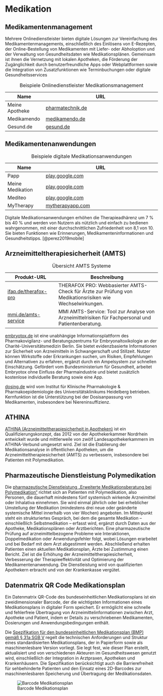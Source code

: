 # Medikation

## Medikamentenmanagement

Mehrere Onlinedienstleister bieten digitale Lösungen zur Vereinfachung des Medikamentenmanagements, einschließlich des Einlösens von E-Rezepten, der Online-Bestellung von Medikamenten mit Liefer- oder Abholoption und der Verwaltung von Gesundheitsdaten wie Medikationsplänen. Gemeinsam ist ihnen die Vernetzung mit lokalen Apotheken, die Förderung der Zugänglichkeit durch benutzerfreundliche Apps oder Webplattformen sowie die Integration von Zusatzfunktionen wie Terminbuchungen oder digitale Gesundheitsservices

| Name                  | URL                                                                 |
|-----------------------|---------------------------------------------------------------------|
| Meine Apotheke        | [pharmatechnik.de](https://www.pharmatechnik.de/app-und-web-meine-apotheke) |
| Medikamendo           | [medikamendo.de](https://medikamendo.de/)                           |
| Gesund.de             | [gesund.de](https://www.gesund.de/)                                 |

: Beispiele Onlinedienstleister Medikationsmanagement

## Medikamentenanwendungen

| Name                  | URL                                                                 |
|-----------------------|---------------------------------------------------------------------|
| Papp                  | [play.google.com](https://play.google.com/store/apps/details?id=com.rwthaachen.papp) |
| Meine Medikation      | [play.google.com](https://play.google.com/store/apps/details?id=de.barmer.meinemedikation) |
| Mediteo               | [play.google.com](https://play.google.com/store/apps/details?id=com.mediteo.mobile) |
| MyTherapy             | [mytherapyapp.com](https://www.mytherapyapp.com/de/app-zum-bundeseinheitlichen-medikationsplan-scan) |

: Beispiele digitale Medikationsanwendungen

Digitale Medikationsanwendungen erhöhen die Therapieadhärenz um 7 % bis 40 % und werden von Nutzern als nützlich und einfach zu bedienen wahrgenommen, mit einer durchschnittlichen Zufriedenheit von 8,1 von 10. Sie bieten Funktionen wie Erinnerungen, Medikamenteninformationen und Gesundheitstipps. [@perez2019mobile]

## Arzneimitteltherapiesicherheit (AMTS)

| Produkt-URL                                     | Beschreibung                                                                                   |
|-------------------------------------------------|------------------------------------------------------------------------------------------------|
| [ifap.de/therafox-pro](https://www.ifap.de/deu_de/lp/therafox-pro-fuer-aerzte.html) | THERAFOX PRO: Webbasierter AMTS-Check für Ärzte zur Prüfung von Medikationsrisiken wie Wechselwirkungen. |
| [mmi.de/amts-service](https://www.mmi.de/mmi-pharmindex/mmi-amts-service)           | MMI AMTS-Service: Tool zur Analyse von Arzneimittelrisiken für Fachpersonal und Patientenberatung.       |

: Übersicht AMTS Systeme

[embryotox.de](https://www.embryotox.de/) ist eine unabhängige Informationsplattform des Pharmakovigilanz- und Beratungszentrums für Embryonaltoxikologie an der Charité-Universitätsmedizin Berlin. Sie bietet evidenzbasierte Informationen zur Sicherheit von Arzneimitteln in Schwangerschaft und Stillzeit. Nutzer können Wirkstoffe oder Erkrankungen suchen, um Risiken, Empfehlungen und Alternativen zu erfahren, ergänzt durch ein Ampelsystem zur schnellen Einschätzung. Gefördert vom Bundesministerium für Gesundheit, arbeitet Embryotox ohne Einfluss der Pharmaindustrie und bietet zusätzlich kostenlose individuelle Beratung sowie eine App.

[dosing.de](https://dosing.de/) wird vom Institut für Klinische Pharmakologie & Pharmakoepidemiologie des Universitätsklinikums Heidelberg betrieben. Kernfunktion ist die Unterstützung bei der Dosisanpassung von Medikamenten, insbesondere bei Niereninsuffizienz.

## ATHINA

[ATHINA (Arzneimitteltherapiesicherheit in Apotheken)](https://www.aknr.de/amts/athina) ist ein Qualifizierungskonzept, das 2012 von der Apothekerkammer Nordrhein entwickelt wurde und mittlerweile von zwölf Landesapothekerkammern im ATHINA-Verbund umgesetzt wird. Ziel ist die Etablierung der Medikationsanalyse in öffentlichen Apotheken, um die Arzneimitteltherapiesicherheit (AMTS) zu verbessern, insbesondere bei Patienten mit Polymedikation.

## Pharmazeutische Dienstleistung Polymedikation

Die [pharmazeutische Dienstleistung „Erweiterte Medikationsberatung bei Polymedikation“](https://www.abda.de/pharmazeutische-dienstleistungen/polymedikation/) richtet sich an Patienten mit Polymedikation, also Personen, die dauerhaft mindestens fünf systemisch wirkende Arzneimittel oder Inhalativa einnehmen. Sie wird einmal jährlich oder bei erheblicher Umstellung der Medikation (mindestens drei neue oder geänderte systemische Mittel innerhalb von vier Wochen) angeboten. Im Mittelpunkt steht ein strukturiertes Gespräch, bei dem die gesamte Medikation – einschließlich Selbstmedikation – erfasst wird, ergänzt durch Daten aus der Apotheke, Medikationsplänen oder Arztberichten. Eine pharmazeutische Prüfung auf arzneimittelbezogene Probleme wie Interaktionen, Doppelmedikation oder Anwendungsfehler folgt, wobei Lösungen erarbeitet und bei Bedarf mit dem Arzt abgestimmt werden. Abschließend erhalten Patienten einen aktuellen Medikationsplan, Ärzte bei Zustimmung einen Bericht. Ziel ist die Erhöhung der Arzneimitteltherapiesicherheit, Verbesserung der Therapieeffektivität und Optimierung der Medikamentenanwendung. Die Dienstleistung wird von qualifizierten Apothekern erbracht und von der Krankenkasse vergütet.

## Datenmatrix QR Code Medikationsplan

Ein Datenmatrix QR-Code des bundeseinheitlichen Medikationsplans ist ein zweidimensionaler Barcode, der die wichtigsten Informationen eines Medikationsplans in digitaler Form speichert. Er ermöglicht eine schnelle und fehlerfreie Übertragung von Arzneimittelinformationen zwischen Arzt, Apotheke und Patient, indem er Details zu verschriebenen Medikamenten, Dosierungen und Anwendungsbedingungen enthält.

Die [Spezifikation für den bundeseinheitlichen Medikationsplan (BMP) gemäß § 31a SGB V](https://www.kbv.de/media/sp/Medikationsplan_Anlage3_ab_01.04.2023.pdf) regelt die technischen Anforderungen und Struktur eines standardisierten Medikationsplans, der in Papierform sowie als maschinenlesbare Version vorliegt. Sie legt fest, wie dieser Plan erstellt, aktualisiert und von verschiedenen Akteuren im Gesundheitswesen genutzt wird, einschließlich der Integration in Arztpraxen, Apotheken und Krankenhäusern. Die Spezifikation berücksichtigt auch die Barrierefreiheit für sehbehinderte Patienten und den Einsatz eines 2D-Barcodes zur maschinenlesbaren Speicherung und Übertragung der Medikationsdaten.

![Barcode Medikationsplan](assets/barcode.png)
